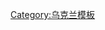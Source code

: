 {{Navbox
| name = 文尼察州行政区划
| title = [[文尼察州]][[乌克兰行政区划|行政区划]]
| image = [[File:Prapor Vinnytskoyi oblasti.svg|40px|Coat of arms of Vinnytsia Oblast]]
| state = {{{state<includeonly>|collapsed</includeonly>}}}
| listclass = hlist
| above = 国别：[[乌克兰]]　　[[行政中心]]：[[文尼察]]

| group1 = [[区 (乌克兰)|区]]
| list1 = 
* [[海辛區]]
* [[赫梅利尼克區]]
* [[莫吉利夫-波季利斯基區]]
* [[圖利欽區]]
* [[文尼察區]]
* [[日梅林卡區]]

|group2 = [[烏克蘭市鎮|市镇]]
|list2 = &nbsp;

|group3 = 城市及城镇
|list3 = 
* [[赫梅利尼克]]
* [[卡扎京]]
* [[拉德任]]
* [[莫吉利夫-波季利西基]]
* [[文尼察]]
* [[日梅林卡]]
* [[巴爾 (烏克蘭)|巴爾]]
* [[別爾沙季]]
* [[海辛 (城市)|海辛]]
* [[格尼萬]]
* [[伊林齊]]
* [[卡利尼夫卡]]
* [[利波韋茨]]
* [[涅米羅夫]]
* [[波格列比謝]]
* [[沙爾霍羅德]]
* [[圖利欽]]
* [[揚皮爾]]
}}<noinclude>
[[Category:乌克兰模板]]
</noinclude>